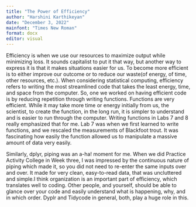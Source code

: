 ```yaml
---
title: "The Power of Efficiency"
author: "Harshini Karthikeyan"
date: "December 3, 2022"
mainfont: "Times New Roman"
format: docx
editor: visual
---
```


Efficiency is when we use our resources to maximize output while minimizing loss. It sounds capitalist to put it that way, but another way to express it is that it makes situations easier for us. To become more efficient is to either improve our outcome or to reduce our waste(of energy, of time, other resources, etc.). When considering statistical computing, efficiency refers to writing the most streamlined code that takes the least energy, time, and space from the computer. So, one we worked on having efficient code is by reducing repetition through writing functions. Functions are very efficient. While it may take more time or energy initially from us, the scientist, to create the function, in the long run, it is simpler to understand and is easier to run through the computer. Writing functions in Labs 7 and 8 really emphasized that for me. Lab 7 was when we first learned to write functions, and we rescaled the measurements of Blackfoot trout. It was fascinating how easily the function allowed us to manipulate a massive amount of data very easily. 

Similarly, dplyr, piping was an a-ha! moment for me. When we did Practice Activity College in Week three, I was impressed by the continuous nature of piping which made it, so you did not need to re-enter the same inputs over and over. It made for very clean, easy-to-read data, that was uncluttered and simple.I think organization is an important part of efficiency, which translates well to coding. Other people, and yourself, should be able to glance over your code and easily understand what is happening, why, and in which order. Dyplr and Tidycode in general, both, play a huge role in this.

\
